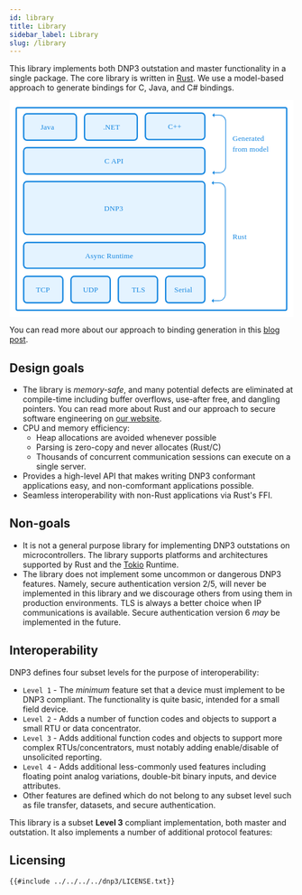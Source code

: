 ```yaml
---
id: library
title: Library
sidebar_label: Library
slug: /library
---
```



This library implements both DNP3 outstation and master functionality in a single package. The core library is written in [Rust](https://www.rust-lang.org/). We
use a model-based approach to generate bindings for C, Java, and C# bindings.

<svg xmlns="http://www.w3.org/2000/svg" viewBox="0 0 420 320"><g id="diagram" stroke="none" stroke-width="1" fill="none" fill-rule="evenodd"><path fill="#FFF" d="M0 0h420v320H0z"/><g id="Group" transform="translate(20 18)"><g id="tiles/modal" transform="translate(0 1)"><g id="modal"><rect id="Rectangle-8" stroke="#1787E0" stroke-width="2" fill="#E4F3FF" x="1" y="1" width="78" height="39" rx="5"/><text id="Modal" font-family="Poppins-SemiBold, Poppins" font-size="11" font-weight="500" letter-spacing=".183" fill="#1787E0"><tspan x="25.966" y="24.5">Java</tspan></text></g></g><g id="tiles/modal" transform="translate(0 241)"><g id="modal"><rect id="Rectangle-8" stroke="#1787E0" stroke-width="2" fill="#E4F3FF" x="1" y="1" width="58" height="39" rx="5"/><text id="Modal" font-family="Poppins-SemiBold, Poppins" font-size="11" font-weight="500" letter-spacing=".183" fill="#1787E0"><tspan x="19.176" y="24.5">TCP</tspan></text></g></g><g id="tiles/modal" transform="translate(70 241)"><g id="modal"><rect id="Rectangle-8" stroke="#1787E0" stroke-width="2" fill="#E4F3FF" x="1" y="1" width="58" height="39" rx="5"/><text id="Modal" font-family="Poppins-SemiBold, Poppins" font-size="11" font-weight="500" letter-spacing=".183" fill="#1787E0"><tspan x="18.664" y="24.5">UDP</tspan></text></g></g><g id="tiles/modal" transform="translate(140 241)"><g id="modal"><rect id="Rectangle-8" stroke="#1787E0" stroke-width="2" fill="#E4F3FF" x="1" y="1" width="58" height="39" rx="5"/><text id="Modal" font-family="Poppins-SemiBold, Poppins" font-size="11" font-weight="500" letter-spacing=".183" fill="#1787E0"><tspan x="20.875" y="24.5">TLS</tspan></text></g></g><g id="tiles/modal" transform="translate(210 241)"><g id="modal"><rect id="Rectangle-8" stroke="#1787E0" stroke-width="2" fill="#E4F3FF" x="1" y="1" width="58" height="39" rx="5"/><text id="Modal" font-family="Poppins-SemiBold, Poppins" font-size="11" font-weight="500" letter-spacing=".183" fill="#1787E0"><tspan x="13.835" y="24.5">Serial</tspan></text></g></g><g id="arrows/arrow-4" transform="matrix(-1 0 0 1 320 1)"><g id="arrow-4" transform="translate(20.165)"><path d="M18.835 3H9.417C4.217 3 0 7.215 0 12.421V78.58C0 83.782 4.215 88 9.417 88h9.418" id="Path-4" stroke="#1787E0"/><path id="Triangle-2-Copy-2" fill="#1787E0" d="M16.835 6V0l3 3z"/><path id="Triangle-2-Copy-4" fill="#1787E0" d="M16.835 91v-6l3 3z"/></g></g><g id="arrows/arrow-4" transform="matrix(-1 0 0 1 320 101)"><g id="arrow-4" transform="translate(20.67)"><path d="M19.33 3H9.666A9.662 9.662 0 000 12.665v154.67A9.665 9.665 0 009.665 177h9.666" id="Path-4" stroke="#1787E0"/><path id="Triangle-2-Copy-2" fill="#1787E0" d="M17.331 6V0l3 3z"/><path id="Triangle-2-Copy-4" fill="#1787E0" d="M17.331 180v-6l3 3z"/></g></g><g id="tiles/modal" transform="translate(90 1)"><g id="modal"><rect id="Rectangle-8" stroke="#1787E0" stroke-width="2" fill="#E4F3FF" x="1" y="1" width="78" height="39" rx="5"/><text id="Modal" font-family="Poppins-SemiBold, Poppins" font-size="11" font-weight="500" letter-spacing=".183" fill="#1787E0"><tspan x="28.523" y="24.5">.NET</tspan></text></g></g><g id="tiles/modal" transform="translate(180)"><g id="modal"><rect id="Rectangle-8" stroke="#1787E0" stroke-width="2" fill="#E4F3FF" x="1" y="1" width="88" height="39" rx="5"/><text id="Modal" font-family="Poppins-SemiBold, Poppins" font-size="11" font-weight="500" letter-spacing=".183" fill="#1787E0"><tspan x="34.324" y="24.5">C++</tspan></text></g></g><g id="tiles/modal" transform="translate(0 51)"><g id="modal"><rect id="Rectangle-8" stroke="#1787E0" stroke-width="2" fill="#E4F3FF" x="1" y="1" width="268" height="39" rx="5"/><text id="Modal" font-family="Poppins-SemiBold, Poppins" font-size="11" font-weight="500" letter-spacing=".183" fill="#1787E0"><tspan x="120.511" y="24.5">C API</tspan></text></g></g><text id="Generated-from-model" font-family="Poppins-SemiBold, Poppins" font-size="11" font-weight="500" letter-spacing=".183" fill="#1787E0"><tspan x="310" y="42">Generated </tspan> <tspan x="310" y="58">from model</tspan></text><text id="Rust" font-family="Poppins-SemiBold, Poppins" font-size="11" font-weight="500" letter-spacing=".183" fill="#1787E0"><tspan x="310" y="187">Rust</tspan></text><g id="tiles/modal" transform="translate(0 101)"><g id="modal"><rect id="Rectangle-8" stroke="#1787E0" stroke-width="2" fill="#E4F3FF" x="1" y="1" width="268" height="78" rx="5"/><text id="Modal" font-family="Poppins-SemiBold, Poppins" font-size="11" font-weight="500" letter-spacing=".183" fill="#1787E0"><tspan x="120.042" y="44">DNP3</tspan></text></g></g><g id="tiles/modal" transform="translate(0 191)"><g id="modal"><rect id="Rectangle-8" stroke="#1787E0" stroke-width="2" fill="#E4F3FF" x="1" y="1" width="268" height="38" rx="5"/><text id="Modal" font-family="Poppins-SemiBold, Poppins" font-size="11" font-weight="500" letter-spacing=".183" fill="#1787E0"><tspan x="91.882" y="24">Async Runtime</tspan></text></g></g></g><rect id="Rectangle" stroke="#1787E0" stroke-width="2" x="10" y="11" width="400" height="299" rx="2"/></g></svg>

You can read more about our approach to binding generation in this [blog post](https://stepfunc.io/blog/bindings/).

## Design goals

* The library is *memory-safe*, and many potential defects are eliminated at compile-time including buffer overflows,
use-after free, and dangling pointers. You can read more about Rust and our approach to secure software engineering on [our website](https://stepfunc.io/about/why-rust/).
* CPU and memory efficiency:
  * Heap allocations are avoided whenever possible
  * Parsing is zero-copy and never allocates (Rust/C)
  * Thousands of concurrent communication sessions can execute on a single server.
* Provides a high-level API that makes writing DNP3 conformant applications easy, and non-comformant applications possible.
* Seamless interoperability with non-Rust applications via Rust's FFI.

## Non-goals

* It is not a general purpose library for implementing DNP3 outstations on microcontrollers. The library supports platforms and architectures supported by Rust
and the [Tokio](https://tokio.rs/) Runtime.
* The library does not implement some uncommon or dangerous DNP3 features. Namely, secure authentication version 2/5, will never be implemented in this library
and we discourage others from using them in production environments. TLS is always a better choice when IP communications is available. Secure authentication
version 6 *may* be implemented in the future.

## Interoperability

DNP3 defines four subset levels for the purpose of interoperability:

* `Level 1` - The *minimum* feature set that a device must implement to be DNP3 compliant. The functionality is quite basic, intended for a small field device.
* `Level 2` - Adds a number of function codes and objects to support a small RTU or data concentrator.
* `Level 3` - Adds additional function codes and objects to support more complex RTUs/concentrators, must notably adding enable/disable of unsolicited reporting.
* `Level 4` - Adds additional less-commonly used features including floating point analog variations, double-bit binary inputs, and device attributes.
* Other features are defined which do not belong to any subset level such as file transfer, datasets, and secure authentication.

This library is a subset **Level 3** compliant implementation, both master and outstation. It also implements a number of additional protocol features:

## Licensing

```
{{#include ../../../../dnp3/LICENSE.txt}}
```

